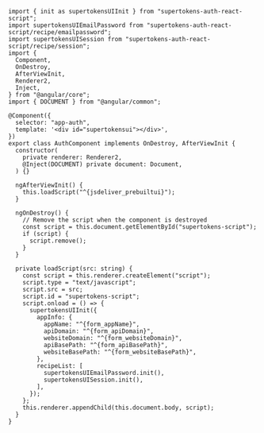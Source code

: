   ```tsx title="/app/auth/auth.component.ts"
  import { init as supertokensUIInit } from "supertokens-auth-react-script";
  import supertokensUIEmailPassword from "supertokens-auth-react-script/recipe/emailpassword";
  import supertokensUISession from "supertokens-auth-react-script/recipe/session";
  import {
    Component,
    OnDestroy,
    AfterViewInit,
    Renderer2,
    Inject,
  } from "@angular/core";
  import { DOCUMENT } from "@angular/common";

  @Component({
    selector: "app-auth",
    template: '<div id="supertokensui"></div>',
  })
  export class AuthComponent implements OnDestroy, AfterViewInit {
    constructor(
      private renderer: Renderer2,
      @Inject(DOCUMENT) private document: Document,
    ) {}

    ngAfterViewInit() {
      this.loadScript("^{jsdeliver_prebuiltui}");
    }

    ngOnDestroy() {
      // Remove the script when the component is destroyed
      const script = this.document.getElementById("supertokens-script");
      if (script) {
        script.remove();
      }
    }

    private loadScript(src: string) {
      const script = this.renderer.createElement("script");
      script.type = "text/javascript";
      script.src = src;
      script.id = "supertokens-script";
      script.onload = () => {
        supertokensUIInit({
          appInfo: {
            appName: "^{form_appName}",
            apiDomain: "^{form_apiDomain}",
            websiteDomain: "^{form_websiteDomain}",
            apiBasePath: "^{form_apiBasePath}",
            websiteBasePath: "^{form_websiteBasePath}",
          },
          recipeList: [
            supertokensUIEmailPassword.init(),
            supertokensUISession.init(),
          ],
        });
      };
      this.renderer.appendChild(this.document.body, script);
    }
  }
  ```
